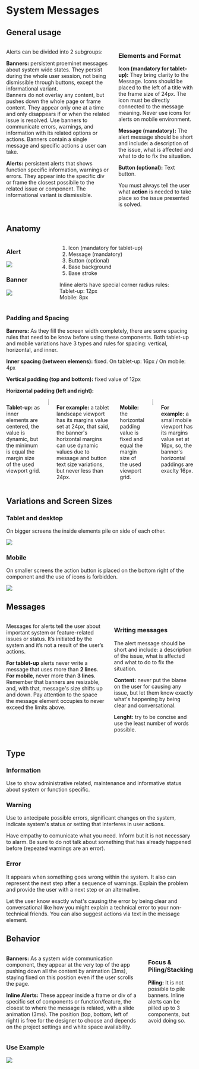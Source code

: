 

<Meta title="Components/System Messages" />

<div class="docs-title">
  <div>
    <h1 class="docs-title__text">System Messages</h1>
  </div>
</div>

<div class="docs-content">

## General usage

  <div class="columns">
    <div class="column">
      <p>Alerts can be divided into 2 subgroups:</p>
      <p><strong>Banners:</strong> persistent proeminet messages about system wide states. They persist during the whole user session, not being dismissible through buttons, except the informational variant.
      <br />Banners do not overlay any content, but pushes down the whole page or frame content. They appear only one at a time and only disappears if or when the related issue is resolved. Use banners to communicate errors, warnings, and information with its related options or actions. Banners contain a single message and specific actions a user can take.</p>
      <p><strong>Alerts:</strong> persistent alerts that shows function specific information, warnings or errors. They appear into the specific div or frame the closest possibile to the related issue or component. The informational variant is dismissible.</p>
    </div>
    <div class="column">
      <h3>Elements and Format</h3>
      <p><strong>Icon (mandatory for tablet-up):</strong> They bring clarity to the Message. Icons should be placed to the left of a title with the frame size of 24px. The icon must be directly connected to the message meaning. Never use icons for alerts on mobile environment.</p>
      <p><strong>Message (mandatory):</strong> The alert message should be short and include: a description of the issue, what is affected and what to do to fix the situation.</p>
      <p><strong>Button (optional):</strong> Text button.</p>
      <p class="doc-em-block">You must always tell the user what <strong>action</strong> is needed to take place so the issue presented is solved.</p>
    </div>
  </div>

  ## Anatomy

  <div class="doc-anatomy-block">
    <div class="columns is-vcentered">
      <div class="column">
      <h3>Alert</h3>
      <img src="docs/system-messages/alert-anatomy.png" />
      <h3>Banner</h3>
      <img src="docs/system-messages/banner-anatomy.png" />
      </div>
      <div class="column">
        <ol>
          <li>Icon (mandatory for tablet-up)</li>
          <li>Message (mandatory)</li>
          <li>Button (optional)</li>
          <li>Base background</li>
          <li>Base stroke</li>
        </ol>
        <p class="doc-em-block">Inline alerts have special corner radius rules:
          <br/> Tablet-up: 12px
          <br/> Mobile: 8px</p>
      </div>
    </div>
    <div class="columns">
      <div class="column is-half">
        <h3>Padding and Spacing</h3>
        <p><strong>Banners:</strong> As they fill the screen width completely, there are some spacing rules that need to be know before using these components. Both tablet-up and mobile variations have 3 types and rules for spacing: vertical, horizontal, and inner.</p>
        <p><strong class="doc-pink">Inner spacing (between elemens):</strong> fixed. On tablet-up: 16px / On mobile: 4px</p>
        <p><strong class="doc-orange">Vertical padding (top and bottom):</strong> fixed value of 12px</p>
        <p><strong class="doc-cyan">Horizontal padding (left and right):</strong></p>
      </div>
    </div>
    <div class="columns is-vcentered is-multiline">
      <div class="column is-half">
        <p><strong>Tablet-up:</strong> as inner elements are centered, the value is dynamic, but the minimum is equal the margin size of the used viewport grid.</p>
      </div>
      <div class="column is-half">
        <img src="docs/system-messages/padding.png" />
      </div>
      <p class="doc-em-block"><strong>For example:</strong> a tablet landscape viewport has its margins value set at 24px, that said, the banner's horizontal margins can use dynamic values due to message and button text size variations, but never less than 24px.</p>
      <div class="column is-half">
        <p><strong>Mobile:</strong> the horizontal padding value is fixed and equal the margin size of the used viewport grid.</p>
      </div>
      <div class="column is-half">
        <img src="docs/system-messages/padding-mobile.png" />
      </div>
      <p class="doc-em-block"><strong>For example:</strong> a small mobile viewport has its margins value set at 16px, so, the banner's horizontal paddings are exaclty 16px.</p>
    </div>
  </div>
  <div>
    <h2>Variations and Screen Sizes</h2>
    <h3>Tablet and desktop</h3>
    <p>On bigger screens the inside elements pile on side of each other.</p>
    <img src="docs/system-messages/view.png" />
    <h3>Mobile</h3>
    <p>On smaller screens the action button is placed on the bottom right of the component and the use of icons is forbidden.</p>
    <img src="docs/system-messages/view-mobile.png" />
  </div>

  ## Messages

  <div class="columns">
    <div class="column">
      <p>Messages for alerts tell the user about important system or feature-related issues or status. It’s initiated by the system and it’s not a result of the user’s actions.</p>
      <p class="doc-em-block"><strong>For tablet-up</strong> alerts never write a message that uses more than <strong>2 lines</strong>. <br />
      <strong>For mobile</strong>, never more than <strong>3 lines</strong>. <br />
      Remember that banners are resizable, and, with that, message's size shifts up and down. Pay attention to the space the message element occupies to never exceed the limits above.</p>
    </div>
    <div class="column">
      <h3>Writing messages</h3>
      <p>The alert message should be short and include: a description of the issue, what is affected and what to do to fix the situation.</p>
      <p><strong>Content:</strong> never put the blame on the user for causing any issue, but let  them know exactly what's happening by being clear and conversational.</p>
      <p><strong>Lenght:</strong> try to be concise and use the least number of words possible.</p>
    </div>
  </div>

  ## Type

  ### Information

  Use to show administrative related, maintenance and informative status about system or function specific.

  <Preview>
    <Story name="Info Sample">
      <Banner type="info" text="Scheduled maintenance in our servers tomorrow 5 Mar @ 10AM." buttonText="Dismiss" icon="calendar" />
      <Alert type="info" text="Good news! Now you can add your expenses to your monthly spreadsheet." buttonText="Dismiss" icon="coin" />
    </Story>
  </Preview>

  ### Warning

  Use to antecipate possible errors, significant changes on the system, indicate system's status or setting that interferes in user actions.

  <Preview>
    <Story name="Warn Sample">
      <Banner type="warn" text="We couldn't renew your plan. Please check your billing info." icon="coin" buttonText="Go to billing" />
      <Alert type="warn" text="You need to be signed in to use this feature." icon="calendar" buttonText="Login" />
    </Story>
  </Preview>

  <p class="doc-em-block">Have empathy to comunicate what you need. Inform but it is not necessary to alarm. Be sure to do not talk about something that has already happened before (repeated warnings are an error).</p>

  ### Error

  It appears when something goes wrong within the system. It also can represent the next step after a sequence of warnings. Explain the problem and provide the user with a next step or an alternative.

  <Preview>
    <Story name="Error Sample">
      <Banner type="error" text="Looks like we're having trouble retrieving some information. Please refresh the page." icon="reload" buttonText="Refresh" />
      <Alert type="error" text="Enter the required fields do proceed." icon="key" />
    </Story>
  </Preview>

  <p class="doc-em-block">Let the user know exactly what's causing the error by being clear and conversational like how you might explain a technical error to your non-technical friends. You can also suggest actions via text in the message element.</p>

  ## Behavior

  <div class="columns">
    <div class="column">
      <p><strong>Banners:</strong> As a system wide communication component, they appear at the very top of the app pushing down all the content by animation (3ms), staying fixed on this position even if the user scrolls the page.</p>
      <p><strong> Inline Alerts:</strong> These appear inside a frame or div of a specific set of components or function/feature, the closest to where the message is related, with a slide animation (3ms). The position (top, bottom, left of right) is free for the designer to choose and depends on the project settings and white space availability.</p>
    </div>
    <div class="column">
      <h3>Focus & Piling/Stacking</h3>
      <p><strong>Piling:</strong> It is not possible to pile banners. Inline alerts can be pilled up to 3 components, but avoid doing so.</p>
    </div>
  </div>

  ### Use Example

  <img src="docs/system-messages/use-example.png" />
</div>
